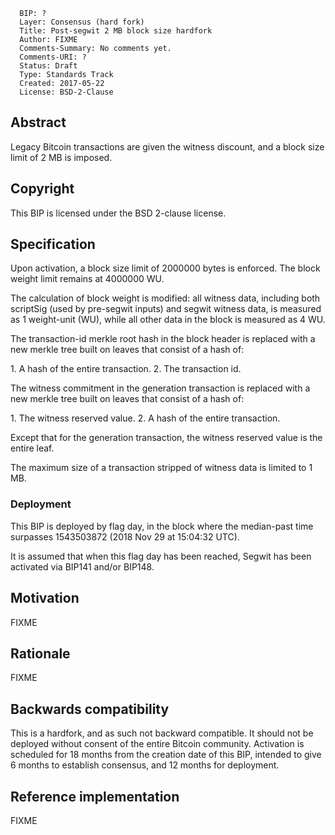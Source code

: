 <pre>
  BIP: ?
  Layer: Consensus (hard fork)
  Title: Post-segwit 2 MB block size hardfork
  Author: FIXME
  Comments-Summary: No comments yet.
  Comments-URI: ?
  Status: Draft
  Type: Standards Track
  Created: 2017-05-22
  License: BSD-2-Clause
</pre>

==Abstract==

Legacy Bitcoin transactions are given the witness discount, and a block size limit of 2 MB is imposed.

==Copyright==

This BIP is licensed under the BSD 2-clause license.

==Specification==

Upon activation, a block size limit of 2000000 bytes is enforced.
The block weight limit remains at 4000000 WU.

The calculation of block weight is modified:
all witness data, including both scriptSig (used by pre-segwit inputs) and segwit witness data, is measured as 1 weight-unit (WU), while all other data in the block is measured as 4 WU.

The transaction-id merkle root hash in the block header is replaced with a new merkle tree built on leaves that consist of a hash of:

1. A hash of the entire transaction.
2. The transaction id.

The witness commitment in the generation transaction is replaced with a new merkle tree built on leaves that consist of a hash of:

1. The witness reserved value.
2. A hash of the entire transaction.

Except that for the generation transaction, the witness reserved value is the entire leaf.

The maximum size of a transaction stripped of witness data is limited to 1 MB.

===Deployment===

This BIP is deployed by flag day, in the block where the median-past time surpasses 1543503872 (2018 Nov 29 at 15:04:32 UTC).

It is assumed that when this flag day has been reached, Segwit has been activated via BIP141 and/or BIP148.

==Motivation==

FIXME

==Rationale==

FIXME

==Backwards compatibility==

This is a hardfork, and as such not backward compatible.
It should not be deployed without consent of the entire Bitcoin community.
Activation is scheduled for 18 months from the creation date of this BIP, intended to give 6 months to establish consensus, and 12 months for deployment.

==Reference implementation==

FIXME
